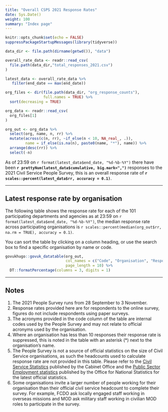 ```yaml
---
title: "Overall CSPS 2021 Response Rates"
date: Sys.Date()
weight: 100
summary: "Index page"
---
```


```r
knitr::opts_chunk$set(echo = FALSE)
suppressPackageStartupMessages(library(tidyverse))

data_dir <- file.path(dirname(getwd()), "data")

overall_rate_data <- readr::read_csv(
  file.path(data_dir,"total_responses_2021.csv")
)

latest_data <- overall_rate_data %>%
   filter(end_date == max(end_date))

org_files <- dir(file.path(data_dir, "org_response_counts"), 
                 full.names = TRUE) %>%
  sort(decreasing = TRUE)

org_data <- readr::read_csv(
  org_files[1]
)

org_out <- org_data %>%
  select(org, name, n, rr) %>%
  mutate(across(c(n, rr), ~if_else(n < 10, NA_real_, .)),
         name = if_else(is.na(n), paste0(name, "*"), name)) %>%
  arrange(desc(rr)) %>%
  select(-n)

```

<span class="govuk-body-l">As of 23:59 on `r format(latest_data$end_date, "%d-%b-%Y")` there have been **`r prettyNum(latest_data$cumulative, big.mark=",")`** responses to the 2021 Civil Service People Survey, this is an overall response rate of **`r scales::percent(latest_data$rr, accuracy = 0.1)`**.</span>

<hr class="govuk-section-break govuk-section-break--l">

## Latest response rate by organisation

The following table shows the  response rate for each of the 101 participating departments and agencies as at 23:59 on `r format(latest_data$end_date, "%d-%b-%Y")`, the median response rate across participating organisations is `r scales::percent(median(org_out$rr, na.rm = TRUE), accuracy = 0.1)`.

You can sort the table by clicking on a column heading, or use the search box to find a specific organisation by name or code.


```r
govukhugo::govuk_datatable(org_out,
                           col_names = c("Code", "Organisation", "Response Rate"),
                           page_length = 10) %>%
  DT::formatPercentage(columns = 3, digits = 1)
```

<hr class="govuk-section-break govuk-section-break--xl govuk-section-break--visible">

## Notes
1. The 2021 People Survey runs from 28 September to 3 November.
1. Response rates provided here are for respondents to the online survey, figures do not include respondents using paper surveys.
1. The acronyms provided in the code column of the table are internal codes used by the People Survey and may not relate to official acronyms used by the organisation.
1. Where an organisation has less than 10 responses their response rate is suppressed, this is noted in the table with an asterisk (*) next to the organisation's name.
1. The People Survey is not a source of official statistics on the size of Civil Service organisations, as such the headcounts used to calculate response rate are not provided in this table. Please refer to the [Civil Service Statistics](https://www.gov.uk/government/statistics/civil-service-statistics-2021) published by the Cabinet Office and the [Public Sector Employment statistics](https://www.ons.gov.uk/employmentandlabourmarket/peopleinwork/publicsectorpersonnel/bulletins/publicsectoremployment/previousReleases) published by the Office for National Statistics for the latest official statistics.
1. Some organisations invite a larger number of people working for their organisation than their official civil service headcount to complete their survey. For example, FCDO ask locally engaged staff working in overseas missions and MOD ask military staff working in civilian MOD roles to participate in the survey.
